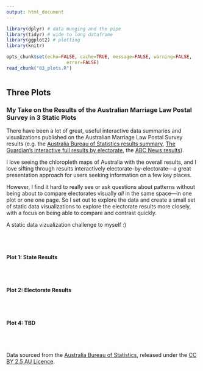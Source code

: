 ```yaml
---
output: html_document
---
```


```r

library(dplyr) # data munging and the pipe
library(tidyr) # wide to long dataframe
library(ggplot2) # plotting
library(knitr)

opts_chunk$set(echo=FALSE, cache=TRUE, message=FALSE, warning=FALSE, 
                      error=FALSE)
read_chunk("03_plots.R")

```

```r
```

## Three Plots

### My Take on the Results of the Australian Marriage Law Postal Survey in 3 Static Plots

There have been a lot of great, useful interactive data summaries and visualizations published on the Australian Marriage Law Postal Survey results (e.g. the [Australia Bureau of Statistics results summary](https://marriagesurvey.abs.gov.au/results/), [The Guardian's interactive full results by electorate](https://www.theguardian.com/australia-news/datablog/ng-interactive/2017/nov/15/same-sex-marriage-survey-how-australia-voted-electorate-by-electorate), the [ABC News results](http://www.abc.net.au/news/2017-11-15/same-sex-marriage-results-ssm/9145636)).

I love seeing the chloropleth maps of Australia with the overall results, and I love sifting through results interactively electorate-by-electorate---a great presentation approach for users seeking information on a few key places. 

However, I find it hard to really see or ask questions about patterns without being about to compare electorates visually *all* in the same space---in one plot or one one page. So I set out to explore the data and create a small set of static data visualizations to explore the electorate results more closely, with a focus on being able to compare and contrast quickly. 

A static data vizualization challenge to myself :)
  
<br/>
<br/>
  
#### Plot 1: State Results
```r
```

<br/>

#### Plot 2: Electorate Results
```r
```

<br/>

#### Plot 4: TBD

<br/>
<br/>

Data sourced from the [Australia Bureau of Statistics](https://marriagesurvey.abs.gov.au/results/downloads.html), released under the [CC BY 2.5 AU Licence](https://creativecommons.org/licenses/by/2.5/au/).
